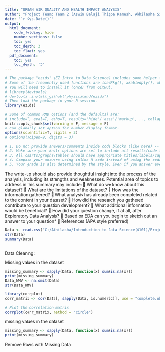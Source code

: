 ```yaml
---
title: "URBAN AIR QUALITY AND HEALTH IMPACT ANALYSIS"
author: "Project Team: Team 2 (Aswin Balaji Thippa Ramesh, Abhilasha Singh, Lixing Pan)"
date: "`r Sys.Date()`"
output:
  html_document:
    code_folding: hide
    number_sections: false
    toc: yes
    toc_depth: 3
    toc_float: yes
  pdf_document:
    toc: yes
    toc_depth: '3'
---
```


```r
# The package "ezids" (EZ Intro to Data Science) includes some helper functions we developed for the course. 
# Some of the frequently used functions are loadPkg(), xkabledply(), xkablesummary(), uzscale(), etc.
# You will need to install it (once) from GitHub.
# library(devtools)
# devtools::install_github("physicsland/ezids")
# Then load the package in your R session.
library(ezids)
```


```r
# Some of common RMD options (and the defaults) are: 
# include=T, eval=T, echo=T, results='hide'/'asis'/'markup',..., collapse=F, warning=T, message=T, error=T, cache=T, fig.width=6, fig.height=4, fig.dim=c(6,4) #inches, fig.align='left'/'center','right', 
knitr::opts_chunk$set(warning = F, message = F)
# Can globally set option for number display format.
options(scientific=T, digits = 3) 
# options(scipen=9, digits = 3) 
```

```r
# 1. Do not provide answers/comments inside code blocks (like here) -- those are notes between coders/self and will be ignored for grading. 
# 2. Make sure your knitr options are set to include all results/code to be graded in the final document.
# 3. All charts/graphs/tables should have appropriate titles/labels/captions. 
# 4. Compose your answers using inline R code instead of using the code-block output as much as you can. 
# 5. Your grade is also determined by the style. Even if you answer everything correctly, but the .html does not look appealing, you will not get full credit. Pay attention to the details that we mentioned in class/homework and in previous sample .Rmd files. For example, how to use #, ##, ###, ..., bold face, italics, inline codes, tables, ..., {results = "asis"}, use of colors in plots/ggplots, and so forth.
```

The write-up should also provide
thoughtful insight into the process of the analysis, including its strengths and weaknesses.
Potential area of topics to address in this summary may include:
   What do we know about this dataset?
   What are the limitations of the dataset?
   How was the information gathered?
   What analysis has already been completed related to the content in your dataset?
   How did the research you gathered contribute to your question development?
   What additional information would be beneficial?
   How did your question change, if at all, after Exploratory Data Analysis?
   Based on EDA can you begin to sketch out an answer to your question?
   References (APA style preferred)
  
```r
Data <- read.csv("C:/Abhilasha/Introduction to Data Science(6101)/Project1/Urban Air Quality and Health Impact Dataset.csv", header = TRUE)
str(Data)
summary(Data)
```


```r
```

Data Cleaning:

Missing values in the dataset

```r
missing_summary <- sapply(Data, function(x) sum(is.na(x)))
print(missing_summary)
Data_WMV <- na.omit(Data)
str(Data_WMV)
```

```r
library(corrplot)
corr_matrix <- cor(Data[, sapply(Data, is.numeric)], use = "complete.obs")

# Plot the correlation matrix
corrplot(corr_matrix, method = "circle")
```

missing values in the dataset

```r
missing_summary <- sapply(Data, function(x) sum(is.na(x)))
print(missing_summary)
```

Remove Rows with Missing Data

```r
```